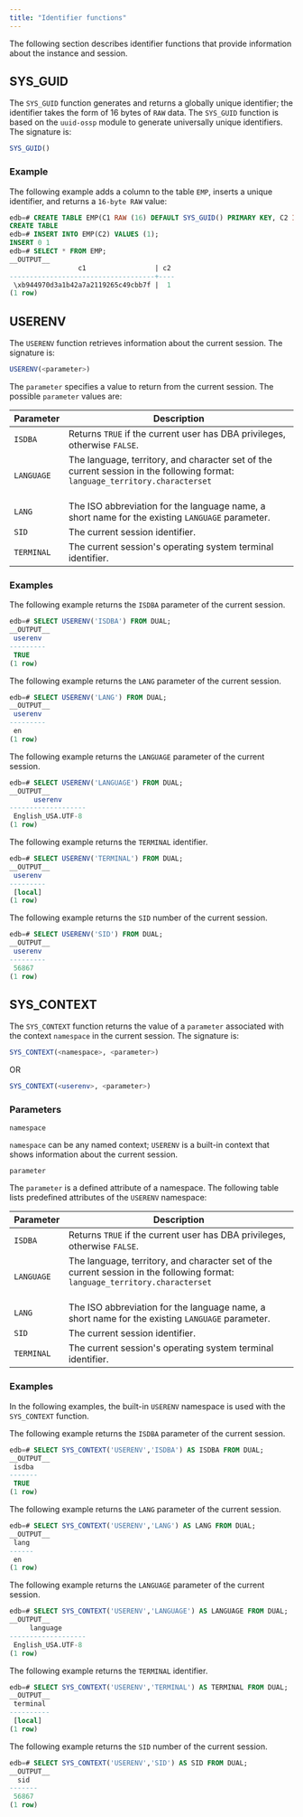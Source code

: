 ```yaml
---
title: "Identifier functions"
---
```


<div id="identifier_functions" class="registered_link"></div>

The following section describes identifier functions that provide information about the instance and session.

## SYS_GUID

The `SYS_GUID` function generates and returns a globally unique identifier; the identifier takes the form of 16 bytes of `RAW` data. The `SYS_GUID` function is based on the `uuid-ossp` module to generate universally unique identifiers. The signature is:

```sql
SYS_GUID()
```

### Example

The following example adds a column to the table `EMP`, inserts a unique identifier, and returns a `16-byte RAW` value:

```sql
edb=# CREATE TABLE EMP(C1 RAW (16) DEFAULT SYS_GUID() PRIMARY KEY, C2 INT);
CREATE TABLE
edb=# INSERT INTO EMP(C2) VALUES (1);
INSERT 0 1
edb=# SELECT * FROM EMP;
__OUTPUT__
                 c1                 | c2
------------------------------------+----
 \xb944970d3a1b42a7a2119265c49cbb7f |  1
(1 row)
```

## USERENV

The `USERENV` function retrieves information about the current session. The signature is:

```sql
USERENV(<parameter>)
```

The `parameter` specifies a value to return from the current session. The possible `parameter` values are:

| Parameter   | Description                                                                                                                               |                                                                         
| ----------- | ----------------------------------------------------------------------------------------------------------------------------------------- | 
| `ISDBA`     | Returns `TRUE` if the current user has DBA privileges, otherwise `FALSE`.                                                                 |                                                                                                         
| `LANGUAGE`  | The language, territory, and character set of the current session in the following format: `language_territory.characterset` <br /><br /> |                                                                           
| `LANG`      | The ISO abbreviation for the language name, a short name for the existing `LANGUAGE` parameter.                                           |              
| `SID`       | The current session identifier.                                                                                                           | 
| `TERMINAL`  | The current session's operating system terminal identifier.                                                                               |

### Examples

The following example returns the `ISDBA` parameter of the current session.

```sql
edb=# SELECT USERENV('ISDBA') FROM DUAL;   
__OUTPUT__  
 userenv 
---------
 TRUE
(1 row)
```

The following example returns the `LANG` parameter of the current session.

```sql
edb=# SELECT USERENV('LANG') FROM DUAL; 
__OUTPUT__     
 userenv 
---------
 en
(1 row)
```

The following example returns the `LANGUAGE` parameter of the current session.

```sql
edb=# SELECT USERENV('LANGUAGE') FROM DUAL;
__OUTPUT__  
      userenv      
-------------------
 English_USA.UTF-8
(1 row)
```

The following example returns the `TERMINAL` identifier.

```sql
edb=# SELECT USERENV('TERMINAL') FROM DUAL; 
__OUTPUT__
 userenv 
---------
 [local]
(1 row)
```

The following example returns the `SID` number of the current session.

```sql
edb=# SELECT USERENV('SID') FROM DUAL;  
__OUTPUT__
 userenv 
---------
 56867
(1 row)
```

## SYS_CONTEXT

The `SYS_CONTEXT` function returns the value of a `parameter` associated with the context `namespace` in the current session. The signature is:

```sql
SYS_CONTEXT(<namespace>, <parameter>)
```

OR

```sql
SYS_CONTEXT(<userenv>, <parameter>)
```

### Parameters

`namespace`

 `namespace` can be any named context; `USERENV` is a built-in context that shows information about the current session. 

`parameter`

 The `parameter` is a defined attribute of a namespace. The following table lists predefined attributes of the `USERENV` namespace:

 | Parameter   | Description                                                                                                                               |                                                                         
 | ----------- | ----------------------------------------------------------------------------------------------------------------------------------------- | 
 | `ISDBA`     | Returns `TRUE` if the current user has DBA privileges, otherwise `FALSE`.                                                                 |                                                                                                         
 | `LANGUAGE`  | The language, territory, and character set of the current session in the following format: `language_territory.characterset` <br /><br /> |                                                                           
 | `LANG`      | The ISO abbreviation for the language name, a short name for the existing `LANGUAGE` parameter.                                           |              
 | `SID`       | The current session identifier.                                                                                                           | 
 | `TERMINAL`  | The current session's operating system terminal identifier.         

### Examples

In the following examples, the built-in `USERENV` namespace is used with the `SYS_CONTEXT` function.

The following example returns the `ISDBA` parameter of the current session.

```sql
edb=# SELECT SYS_CONTEXT('USERENV','ISDBA') AS ISDBA FROM DUAL;
__OUTPUT__
 isdba 
-------
 TRUE
(1 row)
```

The following example returns the `LANG` parameter of the current session.

```sql
edb=# SELECT SYS_CONTEXT('USERENV','LANG') AS LANG FROM DUAL;
__OUTPUT__
 lang 
------
 en
(1 row)
```

The following example returns the `LANGUAGE` parameter of the current session.

```sql
edb=# SELECT SYS_CONTEXT('USERENV','LANGUAGE') AS LANGUAGE FROM DUAL;
__OUTPUT__
     language      
-------------------
 English_USA.UTF-8
(1 row)
```

The following example returns the `TERMINAL` identifier.

```sql
edb=# SELECT SYS_CONTEXT('USERENV','TERMINAL') AS TERMINAL FROM DUAL;
__OUTPUT__
 terminal 
----------
 [local]
(1 row)
```

The following example returns the `SID` number of the current session.

```sql
edb=# SELECT SYS_CONTEXT('USERENV','SID') AS SID FROM DUAL;
__OUTPUT__
  sid  
-------
 56867
(1 row)
```



